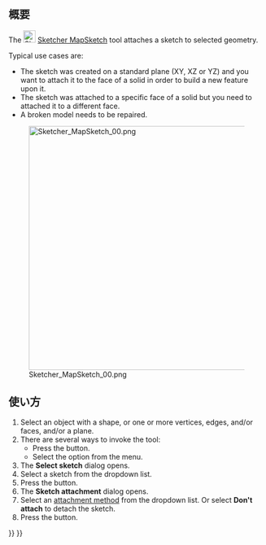 <languages/>

{{Docnav/ja
|[[Sketcher_Dialog/ja|ダイアログ]]
|[[Sketcher_ReorientSketch/ja|スケッチの方向を変更]]
|[[Sketcher_Workbench/ja|スケッチ・ワークベンチ]]
|IconL=
|IconR=Sketcher_ReorientSketch.svg
|IconC=Workbench_Sketcher.svg
}}

{{GuiCommand/ja
|Name=Sketcher MapSketch
|Name/ja=スケッチャー・スケッチをアタッチ
|MenuLocation=Sketch → スケッチをアタッチ...
|Workbenches=[[Sketcher_Workbench/ja|スケッチャー]]、[[PartDesign_Workbench/ja|PartDesign]]
|SeeAlso=[[Sketcher_ReorientSketch/ja|スケッチャー・スケッチの方向を変更]]、[[Sketcher_NewSketch/ja|スケッチャー・スケッチを作成]]
}}

<span id="Description"></span>
== 概要 ==

The [[Image:Sketcher_MapSketch.svg|24px]] [[Sketcher_MapSketch|Sketcher MapSketch]] tool attaches a sketch to selected geometry.

Typical use cases are:
* The sketch was created on a standard plane (XY, XZ or YZ) and you want to attach it to the face of a solid in order to build a new feature upon it.
* The sketch was attached to a specific face of a solid but you need to attached it to a different face.
* A broken model needs to be repaired.

[[File:Sketcher_MapSketch_00.png|480px|none]]

<span id="Usage"></span>
== 使い方 == 

# Select an object with a shape, or one or more vertices, edges, and/or faces, and/or a plane.
# There are several ways to invoke the tool:
#* Press the {{Button|[[Image:Sketcher_MapSketch.svg|16px]] [[Sketcher_MapSketch|Attach sketch...]]}} button.
#* Select the {{MenuCommand|Sketch → [[Image:Sketcher_MapSketch.svg|16px]] Attach sketch...}} option from the menu.
# The '''Select sketch''' dialog opens.
# Select a sketch from the dropdown list.
# Press the {{Button|OK}} button.
# The '''Sketch attachment''' dialog opens.
# Select an [[Part_EditAttachment#Attachment_modes|attachment method]] from the dropdown list. Or select '''Don't attach''' to detach the sketch.
# Press the {{Button|OK}} button.


{{Docnav/ja
|[[Sketcher_Dialog/ja|ダイアログ]]
|[[Sketcher_ReorientSketch/ja|スケッチの方向を変更]]
|[[Sketcher_Workbench/ja|スケッチ・ワークベンチ]]
|IconL=
|IconR=Sketcher_ReorientSketch.svg
|IconC=Workbench_Sketcher.svg
}}

{{Sketcher Tools navi{{#translation:}}}}
{{Userdocnavi{{#translation:}}}}